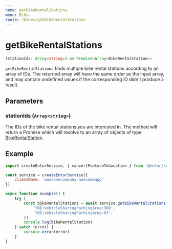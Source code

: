 ```yaml
---
name: getBikeRentalStations
menu: Bikes
route: /bikes/getBikeRentalStations
---
```


# getBikeRentalStations

```typescript
(stationIds: Array<string>) => Promise<Array<BikeRentalStation>>
```

`getBikeRentalStations` finds multiple bike rental stations according to an array of IDs. The returned array will have the same order as the input array, and may contain undefined values if the corresponding ID didn't produce a result.

## Parameters

### stationIds (`Array<string>`)
The IDs of the bike rental stations you are interested in. The method will return a Promise which will resolve to an array of objects of type [BikeRentalStation](flow-types/BikeRentalStation.js).

## Example

```javascript
import createEnturService, { convertFeatureToLocation } from '@entur/sdk'

const service = createEnturService({
    clientName: 'awesomecompany-awesomeapp'
})

async function example() {
    try {
        const bikeRentalStations = await service.getBikeRentalStations([
            'YBE:VehicleSharingParkingArea:368',
            'YBE:VehicleSharingParkingArea:83',
        ])
        console.log(bikeRentalStation)
    } catch (error) {
        console.error(error)
    }
}
```
